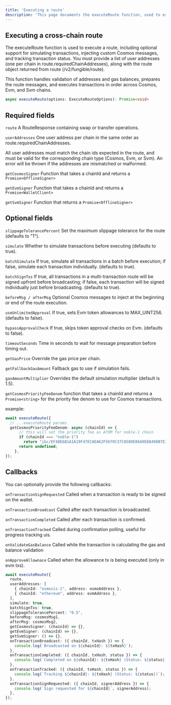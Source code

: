 ```yaml
---
title: 'Executing a route'
description: 'This page documents the executeRoute function, used to execute a token transfer/swap using a route from /v2/fungible/route API'
---
```


## Executing a cross-chain route

The executeRoute function is used to execute a route, including optional support for simulating transactions, injecting custom Cosmos messages, and tracking transaction status.
You must provide a list of user addresses (one per chain in route.requiredChainAddresses), along with the route object returned from route (/v2/fungible/route).

<Info> This function handles validation of addresses and gas balances, prepares the route messages, and executes transactions in order across Cosmos, Evm, and Svm chains. </Info>

```ts
async executeRoute(options: ExecuteRouteOptions): Promise<void>
```

## Required fields
```route``` A RouteResponse containing swap or transfer operations.

```userAddresses``` One user address per chain in the same order as route.requiredChainAddresses.

<Warning> All user addresses must match the chain ids expected in the route, and must be valid for the corresponding chain type (Cosmos, Evm, or Svm). An error will be thrown if the addresses are mismatched or malformed. </Warning>

```getCosmosSigner``` Function that takes a chainId and returns a ```Promise<OfflineSigner>```

```getEvmSigner``` Function that takes a chainId and returns a ```Promise<WalletClient>```

```getSvmSigner``` Function that returns a ```Promise<OfflineSigner>```

## Optional fields
```slippageTolerancePercent``` Set the maximum slippage tolerance for the route (defaults to "1").

```simulate``` Whether to simulate transactions before executing (defaults to true).

```batchSimulate``` If true, simulate all transactions in a batch before execution; if false, simulate each transaction individually. (defaults to true).

```batchSignTxs``` If true, all transactions in a multi-transaction route will be signed upfront before broadcasting; if false, each transaction will be signed individually just before broadcasting. (defaults to true).

```beforeMsg / afterMsg``` Optional Cosmos messages to inject at the beginning or end of the route execution.

```useUnlimitedApproval``` If true, sets Evm token allowances to MAX_UINT256. (defaults to false).

```bypassApprovalCheck``` If true, skips token approval checks on Evm. (defaults to false).

```timeoutSeconds``` Time in seconds to wait for message preparation before timing out.

```getGasPrice``` Override the gas price per chain.

```getFallbackGasAmount``` Fallback gas to use if simulation fails.

```gasAmountMultiplier``` Overrides the default simulation multiplier (default is 1.5).

```getCosmosPriorityFeeDenom``` function that takes a chainId and returns a ```Promise<string>``` for the priority fee denom to use for Cosmos transactions.

example:
```ts
await executeRoute({
  // ...executeRoute params
  getCosmosPriorityFeeDenom: async (chainId) => {
      // this will set the priority fee as ATOM for noble-1 chain
      if (chainId === "noble-1")
        return "ibc/EF48E6B1A1A19F47ECAEA62F5670C37C0580E86A9E88498B7E393EB6F49F33C0";
      return undefined;
    },
});
  ```


## Callbacks
You can optionally provide the following callbacks:

```onTransactionSignRequested``` Called when a transaction is ready to be signed on the wallet.

```onTransactionBroadcast``` Called after each transaction is broadcasted.

```onTransactionCompleted``` Called after each transaction is confirmed.

```onTransactionTracked``` Called during confirmation polling, useful for progress tracking uis.

```onValidateGasBalance``` Called while the transaction is calculating the gas and balance validation

```onApproveAllownace``` Called when the allowance tx is being executed (only in evm txs).

```ts
await executeRoute({
  route,
  userAddresses: [
    { chainId: "osmosis-1", address: osmoAddress },
    { chainId: "ethereum", address: evmAddress },
  ],
  simulate: true,
  batchSignTxs: true,
  slippageTolerancePercent: "0.5",
  beforeMsg: cosmosMsg1,
  afterMsg: cosmosMsg2,
  getCosmosSigner: (chainId) => {},
  getEvmSigner: (chainId) => {},
  getSvmSigner: () => {},
  onTransactionBroadcast: ({ chainId, txHash }) => {
    console.log(`Broadcasted on ${chainId}: ${txHash}`);
  },
  onTransactionCompleted: ({ chainId, txHash, status }) => {
    console.log(`Completed on ${chainId}: ${txHash} (Status: ${status})`);
  },
  onTransactionTracked: ({ chainId, txHash, status }) => {
    console.log(`Tracking ${chainId}: ${txHash} (Status: ${status})`);
  },
  onTransactionSignRequested: ({ chainId, signerAddress }) => {
    console.log(`Sign requested for ${chainId}`, signerAddress);
  },
});
```
